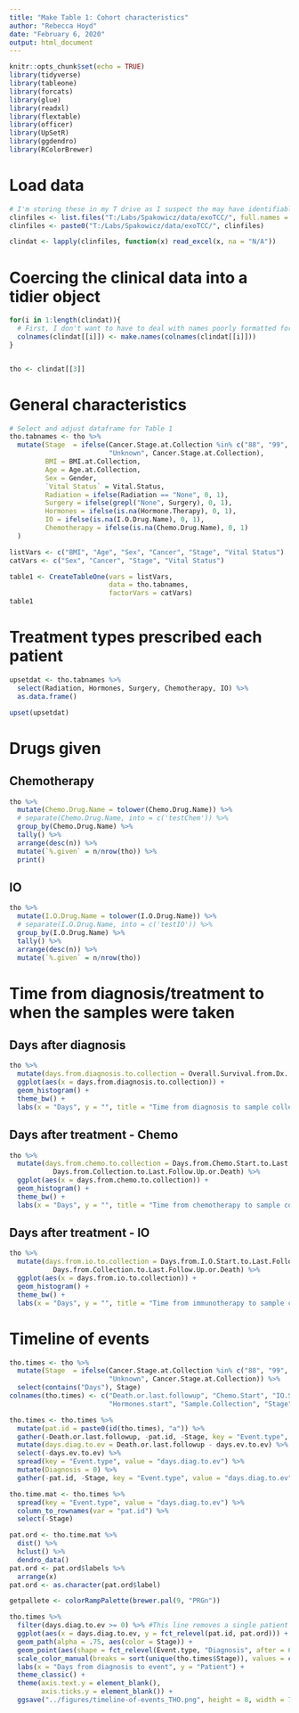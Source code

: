 ```yaml
---
title: "Make Table 1: Cohort characteristics"
author: "Rebecca Hoyd"
date: "February 6, 2020"
output: html_document
---
```


```r
knitr::opts_chunk$set(echo = TRUE)
library(tidyverse)
library(tableone)
library(forcats)
library(glue)
library(readxl)
library(flextable)
library(officer)
library(UpSetR)
library(ggdendro)
library(RColorBrewer)

```

# Load data
```r
# I'm storing these in my T drive as I suspect the may have identifiable information
clinfiles <- list.files("T:/Labs/Spakowicz/data/exoTCC/", full.names = F, "_Spakowicz")
clinfiles <- paste0("T:/Labs/Spakowicz/data/exoTCC/", clinfiles)

clindat <- lapply(clinfiles, function(x) read_excel(x, na = "N/A"))


```


# Coercing the clinical data into a tidier object
```r

for(i in 1:length(clindat)){
  # First, I don't want to have to deal with names poorly formatted for R. 
  colnames(clindat[[i]]) <- make.names(colnames(clindat[[i]]))
}


tho <- clindat[[3]]
```

# General characteristics

```r

# Select and adjust dataframe for Table 1
tho.tabnames <- tho %>%
  mutate(Stage  = ifelse(Cancer.Stage.at.Collection %in% c("88", "99", "undeterm.") , 
                         "Unknown", Cancer.Stage.at.Collection),
         BMI = BMI.at.Collection,
         Age = Age.at.Collection,
         Sex = Gender,
         `Vital Status` = Vital.Status,
         Radiation = ifelse(Radiation == "None", 0, 1),
         Surgery = ifelse(grepl("None", Surgery), 0, 1),
         Hormones = ifelse(is.na(Hormone.Therapy), 0, 1),
         IO = ifelse(is.na(I.O.Drug.Name), 0, 1),
         Chemotherapy = ifelse(is.na(Chemo.Drug.Name), 0, 1)
  )
```

```r
listVars <- c("BMI", "Age", "Sex", "Cancer", "Stage", "Vital Status")
catVars <- c("Sex", "Cancer", "Stage", "Vital Status")
```

```r
table1 <- CreateTableOne(vars = listVars,
                         data = tho.tabnames,
                         factorVars = catVars)
table1
```

# Treatment types prescribed each patient

```r
upsetdat <- tho.tabnames %>%
  select(Radiation, Hormones, Surgery, Chemotherapy, IO) %>%
  as.data.frame()

upset(upsetdat)
```

# Drugs given

## Chemotherapy
```r

tho %>% 
  mutate(Chemo.Drug.Name = tolower(Chemo.Drug.Name)) %>%
  # separate(Chemo.Drug.Name, into = c('testChem')) %>%
  group_by(Chemo.Drug.Name) %>%
  tally() %>%
  arrange(desc(n)) %>%
  mutate(`%.given` = n/nrow(tho)) %>%
  print()
```


## IO

```r

tho %>%
  mutate(I.O.Drug.Name = tolower(I.O.Drug.Name)) %>%
  # separate(I.O.Drug.Name, into = c('testIO')) %>%
  group_by(I.O.Drug.Name) %>%
  tally() %>%
  arrange(desc(n)) %>%
  mutate(`%.given` = n/nrow(tho))
```


# Time from diagnosis/treatment to when the samples were taken

## Days after diagnosis


```r
tho %>%
  mutate(days.from.diagnosis.to.collection = Overall.Survival.from.Dx..days. - Days.from.Collection.to.Last.Follow.Up.or.Death) %>%
  ggplot(aes(x = days.from.diagnosis.to.collection)) +
  geom_histogram() +
  theme_bw() +
  labs(x = "Days", y = "", title = "Time from diagnosis to sample collection")
```

## Days after treatment - Chemo

```r
tho %>%
  mutate(days.from.chemo.to.collection = Days.from.Chemo.Start.to.Last.Follow.Up.or.Death -
           Days.from.Collection.to.Last.Follow.Up.or.Death) %>%
  ggplot(aes(x = days.from.chemo.to.collection)) +
  geom_histogram() +
  theme_bw() +
  labs(x = "Days", y = "", title = "Time from chemotherapy to sample collection")
```

## Days after treatment - IO

```r
tho %>%
  mutate(days.from.io.to.collection = Days.from.I.O.Start.to.Last.Follow.Up.or.Death -
           Days.from.Collection.to.Last.Follow.Up.or.Death) %>%
  ggplot(aes(x = days.from.io.to.collection)) +
  geom_histogram() +
  theme_bw() +
  labs(x = "Days", y = "", title = "Time from immunotherapy to sample collection")
```

# Timeline of events

```r
tho.times <- tho %>%
  mutate(Stage  = ifelse(Cancer.Stage.at.Collection %in% c("88", "99", "undeterm.") , 
                         "Unknown", Cancer.Stage.at.Collection)) %>%
  select(contains("Days"), Stage)
colnames(tho.times) <- c("Death.or.last.followup", "Chemo.Start", "IO.Start", "Radiation.start", 
                         "Hormones.start", "Sample.Collection", "Stage")

tho.times <- tho.times %>%
  mutate(pat.id = paste0(id(tho.times), "a")) %>%
  gather(-Death.or.last.followup, -pat.id, -Stage, key = "Event.type", value = "days.ev.to.ev") %>%
  mutate(days.diag.to.ev = Death.or.last.followup - days.ev.to.ev) %>%
  select(-days.ev.to.ev) %>%
  spread(key = "Event.type", value = "days.diag.to.ev") %>%
  mutate(Diagnosis = 0) %>%
  gather(-pat.id, -Stage, key = "Event.type", value = "days.diag.to.ev")
```

```r
tho.time.mat <- tho.times %>%
  spread(key = "Event.type", value = "days.diag.to.ev") %>%
  column_to_rownames(var = "pat.id") %>%
  select(-Stage)

pat.ord <- tho.time.mat %>%
  dist() %>%
  hclust() %>%
  dendro_data()
pat.ord <- pat.ord$labels %>%
  arrange(x)
pat.ord <- as.character(pat.ord$label)
```


```r
getpallete <- colorRampPalette(brewer.pal(9, "PRGn"))

tho.times %>%
  filter(days.diag.to.ev >= 0) %>% #This line removes a single patient listed as having chemo >2000 days before                                            diagnosis and one who started radiation 3 days before diagnosis.
  ggplot(aes(x = days.diag.to.ev, y = fct_relevel(pat.id, pat.ord))) +
  geom_path(alpha = .75, aes(color = Stage)) +
  geom_point(aes(shape = fct_relevel(Event.type, "Diagnosis", after = 6))) +
  scale_color_manual(breaks = sort(unique(tho.times$Stage)), values = c(getpallete(10), "grey")) +
  labs(x = "Days from diagnosis to event", y = "Patient") +
  theme_classic() +
  theme(axis.text.y = element_blank(),
        axis.ticks.y = element_blank()) +
  ggsave("../figures/timeline-of-events_THO.png", height = 8, width = 7)
```